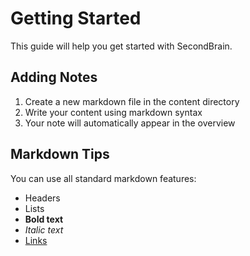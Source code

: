 # Getting Started

This guide will help you get started with SecondBrain.

## Adding Notes

1. Create a new markdown file in the content directory
2. Write your content using markdown syntax
3. Your note will automatically appear in the overview

## Markdown Tips

You can use all standard markdown features:
- Headers
- Lists
- **Bold text**
- *Italic text*
- [Links](https://example.com)
